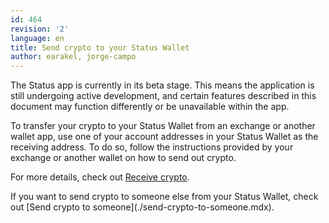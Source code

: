 ```yaml
---
id: 464
revision: '2'
language: en
title: Send crypto to your Status Wallet
author: earakel, jorge-campo
---
```


<Admonition type="beta" status="Status app is currently in beta stage">
  The Status app is currently in its beta stage. This means the application is still undergoing active development, and certain features described in this document may function differently or be unavailable within the app.
</Admonition>

To transfer your crypto to your Status Wallet from an exchange or another wallet app, use one of your account addresses in your Status Wallet as the receiving address. To do so, follow the instructions provided by your exchange or another wallet on how to send out crypto.

For more details, check out [Receive crypto](./receive-crypto.mdx).

<Admonition type="info">
  If you want to send crypto to someone else from your Status Wallet, check out [Send crypto to someone](./send-crypto-to-someone.mdx).
</Admonition>
